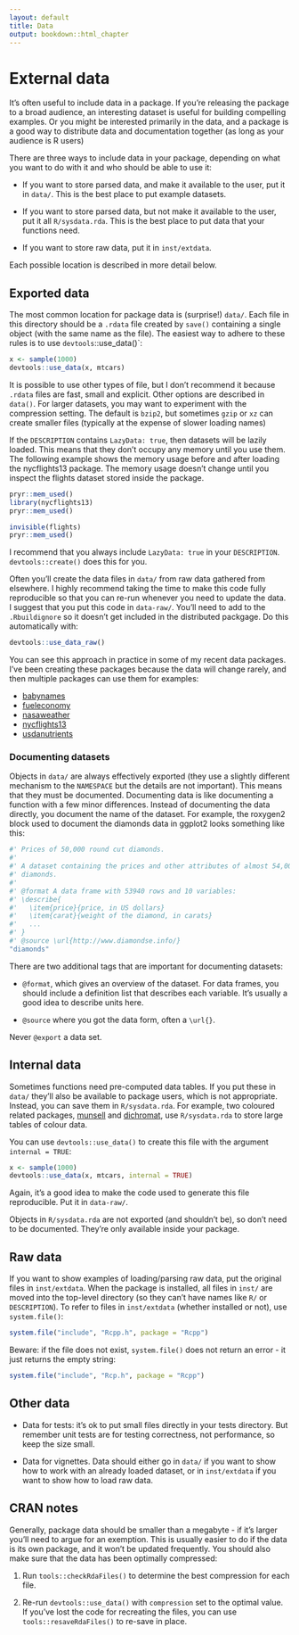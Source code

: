 ```yaml
---
layout: default
title: Data
output: bookdown::html_chapter
---
```


# External data {#data}

It's often useful to include data in a package. If you're releasing the package to a broad audience, an interesting dataset is useful for building compelling examples. Or you might be interested primarily in the data, and a package is a good way to distribute data and documentation together (as long as your audience is R users)

There are three ways to include data in your package, depending on what you want to do with it and who should be able to use it:

* If you want to store parsed data, and make it available to the user, put it
  in `data/`. This is the best place to put example datasets.
  
* If you want to store parsed data, but not make it available to the user,
  put it all `R/sysdata.rda`. This is the best place to put data that your
  functions need.

* If you want to store raw data, put it in `inst/extdata`.

Each possible location is described in more detail below.

## Exported data {#data-data}

The most common location for package data is (surprise!) `data/`. Each file in this directory should be a `.rdata` file created by `save()` containing a single object (with the same name as the file). The easiest way to adhere to these rules is to use `devtools`::use_data()`:

```r
x <- sample(1000)
devtools::use_data(x, mtcars)
```

It is possible to use other types of file, but I don't recommend it because `.rdata` files are fast, small and explicit. Other options are described in `data()`.  For larger datasets, you may want to experiment with the compression setting. The default is `bzip2`, but sometimes `gzip` or `xz` can create smaller files (typically at the expense of slower loading names)

If the `DESCRIPTION` contains `LazyData: true`, then datasets will be lazily loaded. This means that they don't occupy any memory until you use them. The following example shows the memory usage before and after loading the nycflights13 package. The memory usage doesn't change until you inspect the flights dataset stored inside the package. 

```r
pryr::mem_used()
library(nycflights13)
pryr::mem_used()

invisible(flights)
pryr::mem_used()
```

I recommend that you always include `LazyData: true` in your `DESCRIPTION`. `devtools::create()` does this for you.

Often you'll create the data files in `data/` from raw data gathered from elsewhere. I highly recommend taking the time to make this code fully reproducible so that you can re-run whenever you need to update the data. I suggest that you put this code in `data-raw/`. You'll need to add to the `.Rbuildignore` so it doesn't get included in the distributed packgage. Do this automatically with:

```r
devtools::use_data_raw()
```

You can see this approach in practice in some of my recent data packages. I've been creating these packages because the data will change rarely, and then multiple packages can use them for examples:

* [babynames](https://github.com/hadley/babynames)
* [fueleconomy](https://github.com/hadley/fueleconomy)
* [nasaweather](https://github.com/hadley/nasaweather) 
* [nycflights13](https://github.com/hadley/nycflights13)
* [usdanutrients](https://github.com/hadley/usdanutrients)

### Documenting datasets {#documenting-data}

Objects in `data/` are always effectively exported (they use a slightly different mechanism to the `NAMESPACE` but the details are not important). This means that they must be documented. Documenting data is like documenting a function with a few minor differences. Instead of documenting the data directly, you document the name of the dataset. For example, the roxygen2 block used to document the diamonds data in ggplot2 looks something like this:

```r
#' Prices of 50,000 round cut diamonds.
#'
#' A dataset containing the prices and other attributes of almost 54,000
#' diamonds.
#'
#' @format A data frame with 53940 rows and 10 variables:
#' \describe{
#'   \item{price}{price, in US dollars}
#'   \item{carat}{weight of the diamond, in carats}
#'   ...
#' }
#' @source \url{http://www.diamondse.info/}
"diamonds"
```

There are two additional tags that are important for documenting datasets:

* `@format`, which gives an overview of the dataset. For data frames, you 
  should include a definition list that describes each variable. It's usually
  a good idea to describe units here.
  
* `@source` where you got the data form, often a `\url{}`.

Never `@export` a data set.

## Internal data {#data-sysdata}

Sometimes functions need pre-computed data tables. If you put these in `data/` they'll also be available to package users, which is not appropriate. Instead, you can save them in `R/sysdata.rda`. For example, two coloured related packages, [munsell](https://github.com/cwickham/munsell) and [dichromat](http://cran.r-project.org/web/packages/dichromat/index.html), use `R/sysdata.rda` to store large tables of colour data.

You can use `devtools::use_data()` to create this file with the argument `internal = TRUE`:

```r
x <- sample(1000)
devtools::use_data(x, mtcars, internal = TRUE)
```

Again, it's a good idea to make the code used to generate this file reproducible. Put it in `data-raw/`.

Objects in `R/sysdata.rda` are not exported (and shouldn't be), so don't need to be documented. They're only available inside your package.

## Raw data {#data-extdata}

If you want to show examples of loading/parsing raw data, put the original files in `inst/extdata`. When the package is installed, all files in `inst/` are moved into the top-level directory (so they can't have names like `R/` or `DESCRIPTION`). To refer to files in `inst/extdata` (whether installed or not), use `system.file()`:

```r
system.file("include", "Rcpp.h", package = "Rcpp")
```

Beware: if the file does not exist, `system.file()` does not return an error - it just returns the empty string:

```r
system.file("include", "Rcp.h", package = "Rcpp")
```

## Other data {#other-data}

* Data for tests: it's ok to put small files directly in your tests directory.
  But remember unit tests are for testing correctness, not performance, so keep
  the size small.
  
* Data for vignettes. Data should either go in `data/` if you want to show
  how to work with an already loaded dataset, or in `inst/extdata` if you want
  to show how to load raw data.

## CRAN notes {#data-cran}

Generally, package data should be smaller than a megabyte - if it's larger you'll need to argue for an exemption. This is usually easier to do if the data is its own package, and it won't be updated frequently. You should also make sure that the data has been optimally compressed:  

1. Run `tools::checkRdaFiles()` to determine the best compression for each file.

2. Re-run `devtools::use_data()` with `compression` set to the optimal value.
   If you've lost the code for recreating the files, you can use 
   `tools::resaveRdaFiles()` to re-save in place.
   
  
